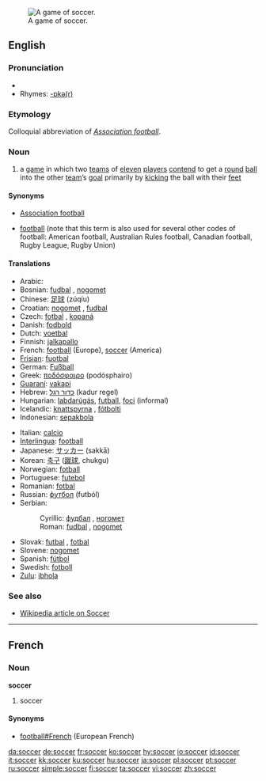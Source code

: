 [[Image:FIFA World Cup 2006 - SWE vs. PAR.jpg|thumb|right|A game of soccer.]]
==English==

===Pronunciation===
*{{SAMPA|/sQk@/}}
*Rhymes: [[Rhymes:English:-ɒkə(r)|-ɒkə(r)]]

===Etymology===
Colloquial abbreviation of ''[[Association football]]''.

===Noun===
{{en-noun|-}}

# {{football}} a [[game]] in which two [[team]]s of [[eleven]] [[player]]s [[contend]] to get a [[round]] [[ball]] into the other [[team]]’s [[goal]] primarily by [[kick]]ing the ball with their [[foot|feet]]

====Synonyms====
*{{i|UK}} [[Association football]]
*[[football]] (note that this term is also used for several other codes of football: American football, Australian Rules football, Canadian football, Rugby League, Rugby Union)

====Translations====
{{top}}
*Arabic: {{Arab|[[كرة القدم]]}} {{unicode|(kórat al-qádam)}} {{f}}
*Bosnian: [[fudbal#Bosnian|fudbal]] {{m}}, [[nogomet]] {{m}}
*Chinese: [[足球]] (zúqíu)
*Croatian: [[nogomet]] {{m}}, [[fudbal]] {{m}}
*Czech: [[fotbal]] {{m}}, [[kopaná]] {{f}}
*Danish: [[fodbold]] {{g|Danish}}
*Dutch: [[voetbal]] {{n}}
*Finnish: [[jalkapallo]]
*French: [[football]] {{m}} (Europe), [[#French|soccer]] {{m}} (America)
*[[Frisian]]: [[fuotbal]] {{g|Frisian}}
*German: [[Fußball]] {{m}}
*Greek: [[ποδόσφαιρο]] (podósphairo) {{n}}
*[[Guaraní]]: [[vakapi]]
*Hebrew: [[כדור רגל]] (kadur regel) {{m}}
*Hungarian: [[labdarúgás]], [[futball]], [[foci]] (informal)
*Icelandic: [[knattspyrna]] {{f}}, [[fótbolti]] {{g|Icelandic}}
*Indonesian: [[sepakbola]]
{{mid}}
*Italian: [[calcio]] {{m}}
*[[Interlingua]]: [[football]]
*Japanese: [[サッカー]] (sakkā)
*Korean: [[축구]] ([[蹴球]], chukgu)
*Norwegian: [[fotball]] {{g|Norwegian}}
*Portuguese: [[futebol]] {{m}}
*Romanian: [[fotbal]] {{n}}
*Russian: [[футбол]] (futból) {{m}}
*Serbian:
*:Cyrillic: [[фудбал#Serbian|фудбал]] {{m}}, [[ногомет]] {{m}}
*:Roman: [[fudbal#Serbian|fudbal]] {{m}}, [[nogomet]] {{m}}
*Slovak: [[futbal]] {{m}}, [[fotbal]] {{m}}
*Slovene: [[nogomet]] {{m}}
*Spanish: [[fútbol]] {{m}}
*Swedish: [[fotboll]] {{c}}
*[[Zulu]]: [[ibhola]]
{{bottom}}

===See also===
* [[w:Soccer|Wikipedia article on Soccer]]

----

==French==

===Noun===
'''soccer''' {{m}}

# {{italbrac|American French}} soccer

====Synonyms====
*[[football#French]] {{m}} (European French)

[[da:soccer]]
[[de:soccer]]
[[fr:soccer]]
[[ko:soccer]]
[[hy:soccer]]
[[io:soccer]]
[[id:soccer]]
[[it:soccer]]
[[kk:soccer]]
[[ku:soccer]]
[[hu:soccer]]
[[ja:soccer]]
[[pl:soccer]]
[[pt:soccer]]
[[ru:soccer]]
[[simple:soccer]]
[[fi:soccer]]
[[ta:soccer]]
[[vi:soccer]]
[[zh:soccer]]
